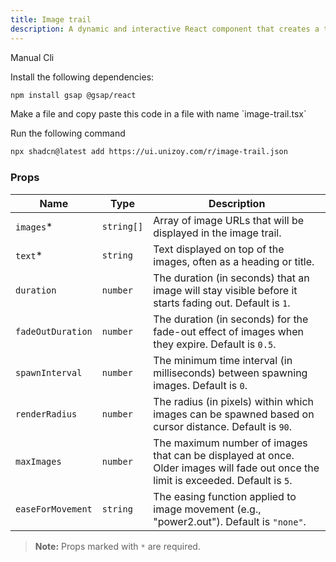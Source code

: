 ```yaml
---
title: Image trail
description: A dynamic and interactive React component that creates a trail of images following the user's cursor
---
```


<ComponentPreview
  name="image-trail-demo"
  className="[&_.preview>[data-orientation=vertical]]:sm:max-w-[70%]"
/>

<Tabs defaultValue="manual">

<TabsList>
  <TabsTrigger value="manual">Manual</TabsTrigger>
  <TabsTrigger value="cli">Cli</TabsTrigger>
</TabsList>

<TabsContent value="manual">

<Steps>

<Step>Install the following dependencies:</Step>

```bash
npm install gsap @gsap/react
```

<Step>
  Make a file and copy paste this code in a file with name `image-trail.tsx`
</Step>

<ComponentSource name="image-trail" />

</Steps>

</TabsContent>

<TabsContent value="cli">

<Steps>

<Step>Run the following command </Step>

```bash
npx shadcn@latest add https://ui.unizoy.com/r/image-trail.json
```

</Steps>

</TabsContent>

</Tabs>

### Props

| Name              | Type       | Description                                                                                                                        |
| ----------------- | ---------- | ---------------------------------------------------------------------------------------------------------------------------------- |
| `images`\*        | `string[]` | Array of image URLs that will be displayed in the image trail.                                                                     |
| `text`\*          | `string`   | Text displayed on top of the images, often as a heading or title.                                                                  |
| `duration`        | `number`   | The duration (in seconds) that an image will stay visible before it starts fading out. Default is `1`.                             |
| `fadeOutDuration` | `number`   | The duration (in seconds) for the fade-out effect of images when they expire. Default is `0.5`.                                    |
| `spawnInterval`   | `number`   | The minimum time interval (in milliseconds) between spawning images. Default is `0`.                                               |
| `renderRadius`    | `number`   | The radius (in pixels) within which images can be spawned based on cursor distance. Default is `90`.                               |
| `maxImages`       | `number`   | The maximum number of images that can be displayed at once. Older images will fade out once the limit is exceeded. Default is `5`. |
| `easeForMovement` | `string`   | The easing function applied to image movement (e.g., "power2.out"). Default is `"none"`.                                           |

> **Note:** Props marked with `*` are required.
